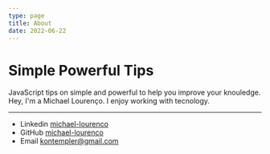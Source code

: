 ```yaml
---
type: page
title: About
date: 2022-06-22
---
```


# Simple Powerful Tips
JavaScript tips on simple and powerful to help you improve your knouledge.
Hey, I'm a Michael Lourenço. I enjoy working with tecnology.

---

- Linkedin [michael-lourenco](https://www.linkedin.com/in/michael-lourenco/)
- GitHub [michael-lourenco](https://github.com/michael-lourenco)
- Email kontempler@gmail.com
